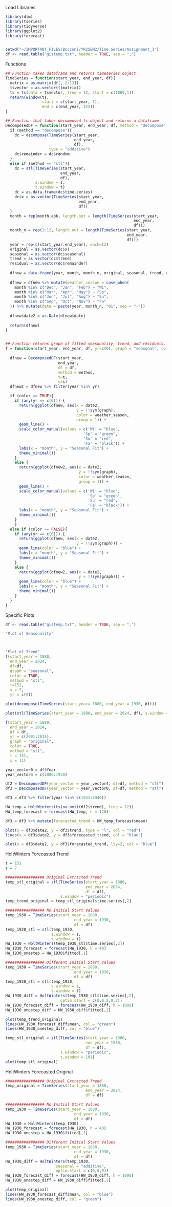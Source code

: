Load Libraries
```r
library(dlm)
library(tseries)
library(tidyverse)
library(ggplot2)
library(forecast)


setwd("~/IMPORTANT_FILES/Bocconi/YR2SEM2/Time Series/Assignment_1")
df <- read.table("gistemp.txt", header = TRUE, sep = ",")
```

Functions
```r
## Function takes dataframe and returns timeseries object
TimeSeries = function(start_year, end_year, df){
  matrix = as.matrix(df[, 2:13])
  tsvector = as.vector(t(matrix))
  ts = ts(data = tsvector, freq = 12, start = c(1880,1))
  return(window(ts,
                start = c(start_year, 1),
                end = c(end_year, 12)))
} 

## Function that takes decomposed ts object and returns a dataframe
DecomposedDF = function(start_year, end_year, df, method = "decompose", t=NULL, s = "periodic"){
  if (method == "decompose"){
    dc = decompose(TimeSeries(start_year, 
                              end_year, 
                              df),
                   type = "additive")
    dc$remainder = dc$random
  } 
  else if (method == "stl"){
    dc = stl(TimeSeries(start_year, 
                        end_year, 
                        df), 
             s.window = s,
             t.window = t)
    dc = as.data.frame(dc$time.series)
    dc$x = as.vector(TimeSeries(start_year, 
                                end_year, 
                                df))
  }
  month = rep(month.abb, length.out = length(TimeSeries(start_year,
                                                        end_year,
                                                        df)))
  month_n = rep(1:12, length.out = length(TimeSeries(start_year, 
                                                     end_year, 
                                                     df)))
  year = rep(c(start_year:end_year), each=12)
  original = as.vector(dc$x)
  seasonal = as.vector(dc$seasonal)
  trend = as.vector(dc$trend)
  residual = as.vector(dc$remainder)
  
  dfnew = data.frame(year, month, month_n, original, seasonal, trend, residual)
  
  dfnew = dfnew %>% mutate(weather_season = case_when(
    month %in% c("Dec", "Jan", "Feb") ~ "Wi",
    month %in% c("Mar", "Apr", "May") ~ "Sp",
    month %in% c("Jun", "Jul", "Aug") ~ "Su",
    month %in% c("Sep", "Oct", "Nov") ~ "Fa"
  )) %>% mutate(date = paste(year, month_n, "01", sep = "-"))
  
  dfnew$date2 = as.Date(dfnew$date)
  
  return(dfnew)
}


## Function returns graph of fitted seasonality, trend, and residuals.
f = function(start_year, end_year, df, yr=c(0), graph = "seasonal", color = FALSE, method = "decompose", t=NULL, s = "periodic"){
  
  dfnew = DecomposedDF(start_year,
                       end_year,
                       df = df, 
                       method = method,
                       t=t,
                       s=s)
  dfnew2 = dfnew %>% filter(year %in% yr)

  if (color == TRUE){
    if (any(yr == c(0))) {
      return(ggplot(dfnew, aes(x = date2, 
                               y = !!sym(graph), 
                               color = weather_season,
                               group = 1)) + 
      geom_line() + 
      scale_color_manual(values = c('Wi' = "blue",
                                  'Sp' = "green",
                                  'Su' = "red",
                                  'Fa' = "black")) +
      labs(x = "month", y = "Seasonal Fit") + 
      theme_minimal())
    }
    else {
      return(ggplot(dfnew2, aes(x = date2, 
                                y = !!sym(graph), 
                                color = weather_season, 
                                group = 1)) + 
      geom_line() +
      scale_color_manual(values = c('Wi' = "blue",
                                    'Sp' = "green",
                                    'Su' = "red",
                                    'Fa' = "black")) + 
      labs(x = "month", y = "Seasonal Fit") + 
      theme_minimal())  
    }
    }
  else if (color == FALSE){
    if (any(yr == c(0))) {
      return(ggplot(dfnew, aes(x = date2, 
                               y = !!sym(graph))) + 
      geom_line(color = "blue") + 
      labs(x = "month", y = "Seasonal Fit") + 
      theme_minimal())
    }
    else {
      return(ggplot(dfnew2, aes(x = date2, 
                                y = !!sym(graph))) + 
      geom_line(color = "blue") +
      labs(x = "month", y = "Seasonal Fit") + 
      theme_minimal())  
    }
  }
}
```

Specific Plots
```r
df <- read.table("gistemp.txt", header = TRUE, sep = ",")

"Plot of Seasonality"



"Plot of Trend"
f(start_year = 1880,
  end_year = 2024,
  df=df, 
  graph = "seasonal", 
  color = TRUE,
  method = "stl",
  t=151,
  s = 7,
  yr = c(0))

plot(decompose(TimeSeries(start_year= 1880, end_year = 1930, df)))

plot(stl(TimeSeries(start_year = 1880, end_year = 2024, df), s.window = 7, t.window = 151))

f(start_year = 1880,
  end_year = 2024,
  df = df, 
  yr = c(2001:2015), 
  graph = "original", 
  color = TRUE,
  method = "stl",
  t = 151,
  s = 11)


```


```r

year_vector0 = df$Year
year_vector4 = c(1880:1930)

df2 = DecomposedDF(year_vector = year_vector4, df=df, method = "stl")
df3 = DecomposedDF(year_vector = year_vector0, df=df, method = "stl")

df3 = df3 %>% filter(year %in% c(1931:1940)) 

HW_temp = HoltWinters(ts(na.omit(df2$trend), freq = 12)) 
HW_temp_forecast = forecast(HW_temp, h = 120)

df3 = df3 %>% mutate(forecasted_trend = HW_temp_forecast$mean)

plot(x = df3$date2, y = df3$trend, type = "l", col = "red")
lines(x = df3$date2, y = df3$forecasted_trend, col = "blue")

plot(x = df3$date2, y = df3$forecasted_trend, lty=2, col = "blue")
```


HoltWinters Forecasted Trend
```r

t = 151
s = 7

################# Original Extracted Trend
temp_stl_original = stl(TimeSeries(start_year = 1880,
                                   end_year = 2024,
                                   df = df),
                        s.window = "periodic")
temp_trend_original = temp_stl_original$time.series[,2]

################# No Initial Start Values 
temp_1930 = TimeSeries(start_year = 1880,
                              end_year = 1930,
                              df = df)
temp_1930_stl = stl(temp_1930, 
                    s.window = s,
                    t.window = t)
HW_1930 = HoltWinters(temp_1930_stl$time.series[,2])
HW_1930_forecast = forecast(HW_1930, h = 40)
HW_1930_onestep = HW_1930$fitted[,1]

################# Different Initial Start Values
temp_1930 = TimeSeries(start_year = 1880,
                              end_year = 1930,
                              df = df)
temp_1930_stl = stl(temp_1930, 
                    s.window = s,
                    t.window = t)
HW_1930_diff = HoltWinters(temp_1930_stl$time.series[,2],
                        optim.start = c(0,0.2,0.2))
HW_1930_forecast_diff = forecast(HW_1930_diff, h = 1000)
HW_1930_onestep_diff = HW_1930_diff$fitted[,1]

plot(temp_trend_original)
lines(HW_1930_forecast_diff$mean, col = "green")
lines(HW_1930_onestep_diff, col = "blue")
```


```r
temp_stl_original = stl(TimeSeries(start_year = 1880,
                                   end_year = 1930,
                                   df = df),
                        s.window = "periodic",
                        t.window = 101)
plot(temp_stl_original)


```


HoltWinters Forecasted Original
```r
################# Original Extracted Trend
temp_original = TimeSeries(start_year = 1880,
                                   end_year = 2024,
                                   df = df)

################# No Initial Start Values 
temp_1930 = TimeSeries(start_year = 1880,
                              end_year = 1930,
                              df = df)
HW_1930 = HoltWinters(temp_1930)
HW_1930_forecast = forecast(HW_1930, h = 40)
HW_1930_onestep = HW_1930$fitted[,1]

################# Different Initial Start Values
temp_1930 = TimeSeries(start_year = 1880,
                              end_year = 1930,
                              df = df)
HW_1930_diff = HoltWinters(temp_1930,
                      seasonal = "additive",
                      optim.start = c(0,0,0))
HW_1930_forecast_diff = forecast(HW_1930_diff, h = 1000)
HW_1930_onestep_diff = HW_1930_diff$fitted[,1]

plot(temp_original)
lines(HW_1930_forecast_diff$mean, col = "blue")
lines(HW_1930_onestep_diff, col = "green")
```





































